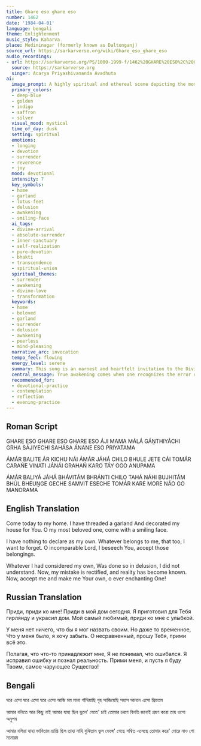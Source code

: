 ```yaml
---
title: Ghare eso ghare eso
number: 1462
date: '1984-04-01'
language: bengali
theme: Enlightenment
music_style: Kaharva
place: Medininagar (formerly known as Daltonganj)
source_url: https://sarkarverse.org/wiki/Ghare_eso_ghare_eso
audio_recordings:
- url: https://sarkarverse.org/PS/1000-1999-f/1462%20GHARE%20ESO%2C%20GHARE%20ESO.mp3
  source: https://sarkarverse.org
  singer: Acarya Priyashivananda Avadhuta
ai:
  image_prompt: A highly spiritual and ethereal scene depicting the moment of Divine arrival in the inner sanctuary (the 'home'). A figure kneels humbly, offering a vibrant, luminous garland, while facing an incandescent, deep-golden light that represents the 'Peerless One'. The atmosphere is bathed in soft indigo and saffron light at dusk, symbolizing the transition from darkness (delusion) to awakening (Samvit). The composition should convey absolute devotion and the joyous serenity of complete surrender.
  primary_colors:
  - deep-blue
  - golden
  - indigo
  - saffron
  - silver
  visual_mood: mystical
  time_of_day: dusk
  setting: spiritual
  emotions:
  - longing
  - devotion
  - surrender
  - reverence
  - joy
  mood: devotional
  intensity: 7
  key_symbols:
  - home
  - garland
  - lotus-feet
  - delusion
  - awakening
  - smiling-face
  ai_tags:
  - divine-arrival
  - absolute-surrender
  - inner-sanctuary
  - self-realization
  - pure-devotion
  - bhakti
  - transcendence
  - spiritual-union
  spiritual_themes:
  - surrender
  - awakening
  - divine-love
  - transformation
  keywords:
  - home
  - beloved
  - garland
  - surrender
  - delusion
  - awakening
  - peerless
  - mind-pleasing
  narrative_arc: invocation
  tempo_feel: flowing
  energy_level: serene
  summary: This song is an earnest and heartfelt invitation to the Divine Beloved ('Priyamata') to enter the devotee's prepared heart and home. The devotee expresses absolute surrender, renouncing all sense of personal ownership and recognizing previous attachments as sheer delusion. It culminates in a plea for the Divine to fully accept and possess the devotee, marking the arrival of true spiritual consciousness ('Samvit').
  central_message: True awakening comes when one recognizes the error of self-ownership and offers everything—including the self—to the Divine Beloved in complete surrender.
  recommended_for:
  - devotional-practice
  - contemplation
  - reflection
  - evening-practice
---
```


## Roman Script

GHARE ESO GHARE ESO
GHARE ESO ÁJI MAMA
MÁLÁ GÁṊTHIYÁCHI GRHA SÁJIYECHI
SAHÁSA ÁNANE ESO PRIYATAMA

ÁMÁR BALITE ÁR KICHU NÁI
ÁMÁR JÁHÁ CHILO BHULE JETE CÁI
TOMÁR CARAŃE VINATI JÁNÁI
GRAHAŃ KARO TÁY OGO ANUPAMA

ÁMÁR BALIYÁ JÁHÁ BHÁVITÁM
BHRÁNTI CHILO TAHÁ NÁHI BUJHITÁM
BHÚL BHEUṊGE GECHE SAMVIT ESECHE
TOMÁR KARE MORE NÁO GO MANORAMA

## English Translation

Come today to my home.
I have threaded a garland
And decorated my house for You.
O my most beloved one, come with a smiling face.

I have nothing to declare as my own.
Whatever belongs to me, that too,
I want to forget. O incomparable Lord,
I beseech You, accept those belongings.

Whatever I had considered my own,
Was done so in delusion, I did not understand.
Now, my mistake is rectified,
and reality has become known.
Now, accept me and make me Your own,
о ever enchanting Оne!

## Russian Translation

Приди, приди ко мне!
Приди в мой дом сегодня.
Я приготовил для Тебя гирлянду и украсил дом.
Мой самый любимый, приди ко мне с улыбкой.

У меня нет ничего, что бы я мог назвать своим.
Но даже то временное,
Что у меня было, я хочу забыть.
О несравненный, прошу Тебя, прими всё это.

Полагая, что что-то принадлежит мне,
Я не понимал, что ошибался.
Я исправил ошибку и познал реальность.
Прими меня, и пусть я буду Твоим, самое чарующее Существо!

## Bengali

ঘরে এসো ঘরে এসো
ঘরে এসো আজি মম
মালা গাঁথিয়াছি গৃহ সাজিয়েছি
সহাস আননে এসো প্রিয়তম

আমার বলিতে আর কিছু নাই
আমার যাহা ছিল ভুলে' যেতে' চাই
তোমার চরণে বিনতি জানাই
গ্রহণ করো তায় ওগো অনুপম

আমার বলিয়া যাহা ভাবিতাম
ভ্রান্তি ছিল তাহা নাহি বুঝিতাম
ভুল ভেঙ্গে' গেছে সম্বিত এসেছে
তোমার করে' মোরে নাও গো মনোরম
